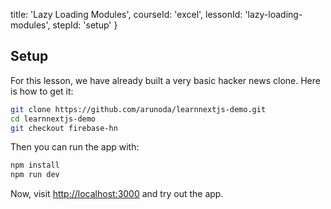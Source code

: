 
  title: 'Lazy Loading Modules',
  courseId: 'excel',
  lessonId: 'lazy-loading-modules',
  stepId: 'setup'
}

## Setup

For this lesson, we have already built a very basic hacker news clone.
Here is how to get it:

```bash
git clone https://github.com/arunoda/learnnextjs-demo.git
cd learnnextjs-demo
git checkout firebase-hn
```

Then you can run the app with:

```bash
npm install
npm run dev
```

Now, visit <http://localhost:3000> and try out the app.


